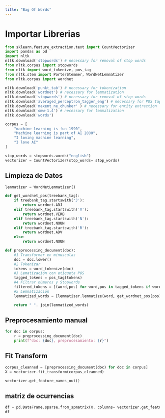 ```yaml
---
title: "Bag Of Words"
---
```



# Importar Librerias

```python
from sklearn.feature_extraction.text import CountVectorizer
import pandas as pd
import nltk 
nltk.download('stopwords') # necessary for removal of stop words
from nltk.corpus import stopwords
from nltk import word_tokenize, pos_tag
from nltk.stem import PorterStemmer, WordNetLemmatizer
from nltk.corpus import wordnet

nltk.download('punkt_tab') # necessary for tokenization
nltk.download('wordnet') # necessary for lemmatization
nltk.download('stopwords') # necessary for removal of stop words
nltk.download('averaged_perceptron_tagger_eng') # necessary for POS tagging
nltk.download('maxent_ne_chunker' ) # necessary for entity extraction
nltk.download('omw-1.4') # necessary for lemmatization
nltk.download('words')
```

```python
corpus = [
    "machine learning is fun 1990",
    "Machine learning is part of AI 2000",
    "I loving machine learning",
    "I love AI"
]
```


```python
stop_words = stopwords.words("english")
vectorizer = CountVectorizer(stop_words= stop_words)
```


## Limpieza de Datos


```python
lemmatizer = WordNetLemmatizer()   

def get_wordnet_pos(treebank_tag):
    if treebank_tag.startswith('J'):
        return wordnet.ADJ
    elif treebank_tag.startswith('V'):
        return wordnet.VERB
    elif treebank_tag.startswith('N'):
        return wordnet.NOUN
    elif treebank_tag.startswith('R'):
        return wordnet.ADV
    else:
        return wordnet.NOUN

def preprocessing_document(doc):
    #1 Transformar en minusculas
    doc = doc.lower()
    #2 Tokenizar
    tokens = word_tokenize(doc)
    #3 Lematización con etiqueta POS
    tagged_tokens = pos_tag(tokens)
    #4 Filtrar números y Stopwords
    filtered_tokens = [(word,pos) for word,pos in tagged_tokens if word.isalpha()]
    #5 Lemmatización
    lemmatized_words = [lemmatizer.lemmatize(word, get_wordnet_pos(pos)) for word, pos in filtered_tokens]

    return " ". join(lemmatized_words)
```

## Preprocesamiento manual

```python
for doc in corpus:
    r = preprocessing_document(doc)
    print(f"doc: {doc}, preprocesamiento: {r}")
```

## Fit Transform

```python
corpus_cleanned = [preprocessing_document(doc) for doc in corpus]
X = vectorizer.fit_transform(corpus_cleanned)
```


```python
vectorizer.get_feature_names_out()
```

## matriz de ocurrencias

```python
df = pd.DataFrame.sparse.from_spmatrix(X, columns= vectorizer.get_feature_names_out())
df
```
